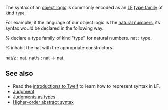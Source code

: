 The syntax of an [[object logic]] is commonly encoded as an [[LF]] [[type family]] of [[kind]] <tt>type</tt>.

For example, if the language of our object logic is the [[natural numbers]], its syntax would be declared in the following way.

<twelf>% declare a type family of kind "type" for natural numbers.
nat : type.

% inhabit the nat with the appropriate constructors.

nat/z : nat.
nat/s : nat -> nat.</twelf>

== See also ==

* Read the [[introductions to Twelf]] to learn how to represent syntax in LF.
* [[Judgment]]
* [[Judgments as types]]
* [[Higher-order abstract syntax]]


{{stub}}